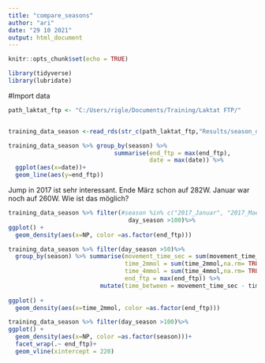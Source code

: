 ```yaml
---
title: "compare_seasons"
author: "ari"
date: "29 10 2021"
output: html_document
---
```


```r
knitr::opts_chunk$set(echo = TRUE)
```


```r

library(tidyverse)
library(lubridate)
```

#Import data
```r
path_laktat_ftp <- "C:/Users/rigle/Documents/Training/Laktat FTP/"


training_data_season <-read_rds(str_c(path_laktat_ftp,"Results/season_data.rds"))
```

```r
training_data_season %>% group_by(season) %>% 
                              summarise(end_ftp = max(end_ftp),
                                        date = max(date)) %>%
  ggplot(aes(x=date))+
  geom_line(aes(y=end_ftp))
```

Jump in 2017 ist sehr interessant. Ende März schon auf 282W. Januar war noch auf 260W. Wie ist das möglich?

```r
training_data_season %>% filter(#season %in% c("2017_Januar", "2017_Maerz", "2020_Juni","2021_April") &
                                  day_season >100)%>%
ggplot() +
  geom_density(aes(x=NP, color =as.factor(end_ftp)))
```

```r
training_data_season %>% filter(day_season >50)%>%
  group_by(season) %>% summarise(movement_time_sec = sum(movement_time_sec, na.rm = TRUE),
                                 time_2mmol = sum(time_2mmol,na.rm= TRUE),
                                 time_4mmol = sum(time_4mmol,na.rm= TRUE),
                                 end_ftp = max(end_ftp)) %>% 
                          mutate(time_between = movement_time_sec - time_2mmol - time_4mmol) %>% arrange(end_ftp)
  
ggplot() +
  geom_density(aes(x=time_2mmol, color =as.factor(end_ftp)))
```

```r
training_data_season %>% filter(day_season >100)%>%
ggplot() +
  geom_density(aes(x=NP, color =as.factor(season)))+
  facet_wrap(.~ end_ftp)+
  geom_vline(xintercept = 220)
```
